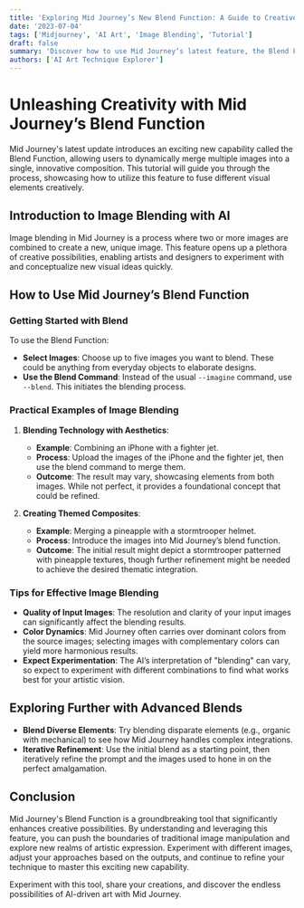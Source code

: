 ```yaml
---
title: 'Exploring Mid Journey’s New Blend Function: A Guide to Creative Image Blending'
date: '2023-07-04'
tags: ['Midjourney', 'AI Art', 'Image Blending', 'Tutorial']
draft: false
summary: 'Discover how to use Mid Journey’s latest feature, the Blend Function, to combine multiple images into one creative piece. This guide provides practical examples and insights into leveraging this new tool for innovative art creation.'
authors: ['AI Art Technique Explorer']
---
```


# Unleashing Creativity with Mid Journey’s Blend Function

Mid Journey's latest update introduces an exciting new capability called the Blend Function, allowing users to dynamically merge multiple images into a single, innovative composition. This tutorial will guide you through the process, showcasing how to utilize this feature to fuse different visual elements creatively.

## Introduction to Image Blending with AI

Image blending in Mid Journey is a process where two or more images are combined to create a new, unique image. This feature opens up a plethora of creative possibilities, enabling artists and designers to experiment with and conceptualize new visual ideas quickly.

## How to Use Mid Journey’s Blend Function

### Getting Started with Blend

To use the Blend Function:
- **Select Images**: Choose up to five images you want to blend. These could be anything from everyday objects to elaborate designs.
- **Use the Blend Command**: Instead of the usual `--imagine` command, use `--blend`. This initiates the blending process.

### Practical Examples of Image Blending

1. **Blending Technology with Aesthetics**:
   - **Example**: Combining an iPhone with a fighter jet.
   - **Process**: Upload the images of the iPhone and the fighter jet, then use the blend command to merge them.
   - **Outcome**: The result may vary, showcasing elements from both images. While not perfect, it provides a foundational concept that could be refined.

2. **Creating Themed Composites**:
   - **Example**: Merging a pineapple with a stormtrooper helmet.
   - **Process**: Introduce the images into Mid Journey’s blend function.
   - **Outcome**: The initial result might depict a stormtrooper patterned with pineapple textures, though further refinement might be needed to achieve the desired thematic integration.

### Tips for Effective Image Blending

- **Quality of Input Images**: The resolution and clarity of your input images can significantly affect the blending results.
- **Color Dynamics**: Mid Journey often carries over dominant colors from the source images; selecting images with complementary colors can yield more harmonious results.
- **Expect Experimentation**: The AI’s interpretation of "blending" can vary, so expect to experiment with different combinations to find what works best for your artistic vision.

## Exploring Further with Advanced Blends

- **Blend Diverse Elements**: Try blending disparate elements (e.g., organic with mechanical) to see how Mid Journey handles complex integrations.
- **Iterative Refinement**: Use the initial blend as a starting point, then iteratively refine the prompt and the images used to hone in on the perfect amalgamation.

## Conclusion

Mid Journey's Blend Function is a groundbreaking tool that significantly enhances creative possibilities. By understanding and leveraging this feature, you can push the boundaries of traditional image manipulation and explore new realms of artistic expression. Experiment with different images, adjust your approaches based on the outputs, and continue to refine your technique to master this exciting new capability.

Experiment with this tool, share your creations, and discover the endless possibilities of AI-driven art with Mid Journey.

